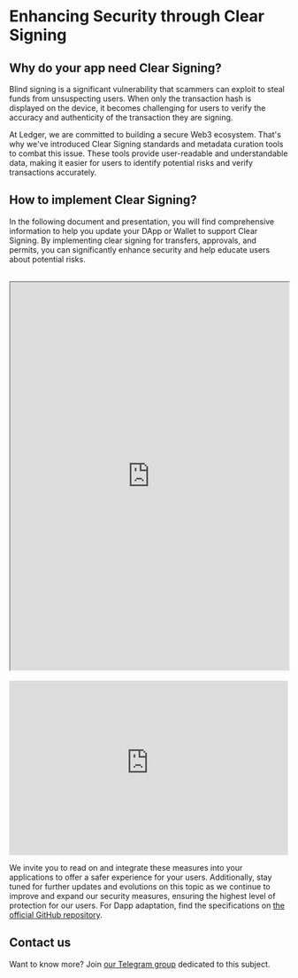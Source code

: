 # Enhancing Security through Clear Signing


## Why do your app need Clear Signing?

Blind signing is a significant vulnerability that scammers can exploit to steal funds from unsuspecting users. When only the transaction hash is displayed on the device, it becomes challenging for users to verify the accuracy and authenticity of the transaction they are signing.

At Ledger, we are committed to building a secure Web3 ecosystem. That's why we've introduced Clear Signing standards and metadata curation tools to combat this issue. These tools provide user-readable and understandable data, making it easier for users to identify potential risks and verify transactions accurately.

## How to implement Clear Signing?

In the following document and presentation, you will find comprehensive information to help you update your DApp or Wallet to support Clear Signing. By implementing clear signing for transfers, approvals, and permits, you can significantly enhance security and help educate users about potential risks.

<br/>

<iframe src="https://www.keepandshare.com/doc13/view.php?id=32202&da=y" width="100%" height="700" scrolling="yes" frameborder="1"></iframe>

<br/>
<br/>


<iframe width="100%" height="315" src="https://www.youtube-nocookie.com//embed/-O7aX6vUvs8?si=ypUZmsQyyGPYcNn7" title="YouTube video player" frameBorder="0" allow="accelerometer; autoplay; clipboard-write; encrypted-media; gyroscope; picture-in-picture" allowFullScreen></iframe>

We invite you to read on and integrate these measures into your applications to offer a safer experience for your users. Additionally, stay tuned for further updates and evolutions on this topic as we continue to improve and expand our security measures, ensuring the highest level of protection for our users.
For Dapp adaptation, find the specifications on [the official GitHub repository](https://github.com/LedgerHQ/clear-signing-format-spec/blob/master/spec.md). 


## Contact us

Want to know more? Join [our Telegram group](https://t.me/+Saw4M8DRA_5mZTk0 ) dedicated to this subject. 





